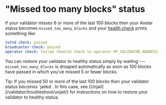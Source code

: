 # "Missed too many blocks" status


If your validator misses 6 or more of the last 100 blocks then your Axelar status becomes `missed_too_many_blocks` and your [health check](/validator/status/health-check) prints something like:

```yaml
tofnd check: passed
broadcaster check: passed
operator check: failed (health check to operator MY_VALIDATOR_ADDRESS failed due to the following issues: {"missed_too_many_blocks":true})
```

You can restore your validator to healthy status simply by waiting --- `missed_too_many_blocks` is dropped automatically as soon as 100 blocks have passed in which you've missed 5 or fewer blocks.

<Callout emoji="💡">
  Tip: If you missed 50 or more of the last 100 blocks then your validator status becomes `jailed`. In this case, see [Unjail](/validator/troubleshoot/unjail/) for instructions on how to restore your validator to healthy status.
</Callout>